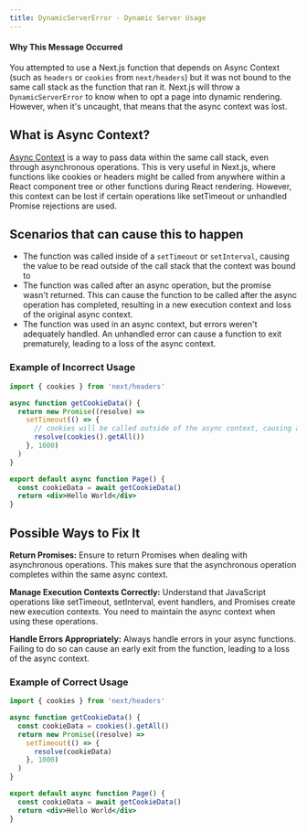```yaml
---
title: DynamicServerError - Dynamic Server Usage
---
```


#### Why This Message Occurred

You attempted to use a Next.js function that depends on Async Context (such as `headers` or `cookies` from `next/headers`) but it was not bound to the same call stack as the function that ran it. Next.js will throw a `DynamicServerError` to know when to opt a page into dynamic rendering. However, when it's uncaught, that means that the async context was lost.

## What is Async Context?

[Async Context](https://github.com/tc39/proposal-async-context) is a way to pass data within the same call stack, even through asynchronous operations. This is very useful in Next.js, where functions like cookies or headers might be called from anywhere within a React component tree or other functions during React rendering. However, this context can be lost if certain operations like setTimeout or unhandled Promise rejections are used.

## Scenarios that can cause this to happen

- The function was called inside of a `setTimeout` or `setInterval`, causing the value to be read outside of the call stack that the context was bound to
- The function was called after an async operation, but the promise wasn't returned. This can cause the function to be called after the async operation has completed, resulting in a new execution context and loss of the original async context.
- The function was used in an async context, but errors weren't adequately handled. An unhandled error can cause a function to exit prematurely, leading to a loss of the async context.

### Example of Incorrect Usage

```jsx filename="app/page.js"
import { cookies } from 'next/headers'

async function getCookieData() {
  return new Promise((resolve) =>
    setTimeout(() => {
      // cookies will be called outside of the async context, causing a build-time error
      resolve(cookies().getAll())
    }, 1000)
  )
}

export default async function Page() {
  const cookieData = await getCookieData()
  return <div>Hello World</div>
}
```

## Possible Ways to Fix It

**Return Promises:** Ensure to return Promises when dealing with asynchronous operations. This makes sure that the asynchronous operation completes within the same async context.

**Manage Execution Contexts Correctly:** Understand that JavaScript operations like setTimeout, setInterval, event handlers, and Promises create new execution contexts. You need to maintain the async context when using these operations.

**Handle Errors Appropriately:** Always handle errors in your async functions. Failing to do so can cause an early exit from the function, leading to a loss of the async context.

### Example of Correct Usage

```jsx filename="app/page.js"
import { cookies } from 'next/headers'

async function getCookieData() {
  const cookieData = cookies().getAll()
  return new Promise((resolve) =>
    setTimeout(() => {
      resolve(cookieData)
    }, 1000)
  )
}

export default async function Page() {
  const cookieData = await getCookieData()
  return <div>Hello World</div>
}
```
